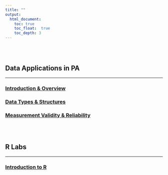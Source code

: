 ```yaml
---
title: ""
output:
  html_document:
    toc: true
    toc_float:  true
    toc_depth: 3
---
```


<br><br>

## Data Applications in PA
***


### [Introduction & Overview](content/teaching/slides/Intro_Slides.html)

### [Data Types & Structures](content/teaching/slides/Data.html)

### [Measurement Validity & Reliability](content/teaching/slides/measurement.html)

<br><br>

## R Labs
***


### [Introduction to R](content/teaching/slides/rlab1_intro_to_r.html)
